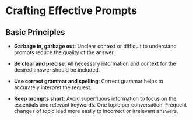 # Crafting Effective Prompts

## Basic Principles

- **Garbage in, garbage out**: Unclear context or difficult to understand prompts reduce the quality of the answer.

- **Be clear and precise**: All necessary information and context for the desired answer should be included.

- **Use correct grammar and spelling**: Correct grammar helps to accurately interpret the request.

- **Keep prompts short**: Avoid superfluous information to focus on the essentials and relevant keywords.
  One topic per conversation: Frequent changes of topic lead more easily to incorrect or irrelevant answers.
